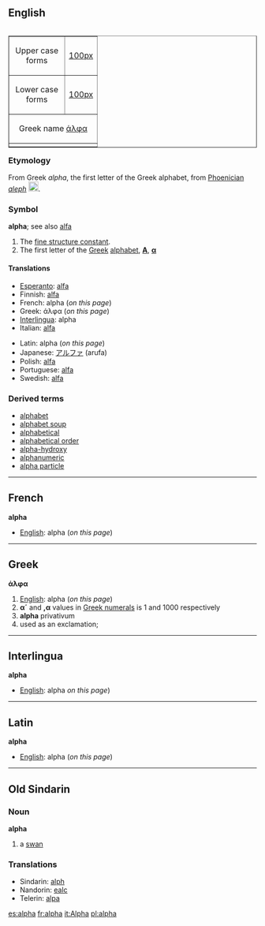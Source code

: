 ==English==
<table align="right"  border="1" cellpadding="0" cellspacing="0">
  <tr align="center">
    <td>&nbsp;Upper case&nbsp;<br>forms</td>
    <td>[[image:Greek_upper_alpha.png|100px]]</td>
    </tr>
  <tr align="center">
    <td>&nbsp;Lower case&nbsp;<br>forms</td>
    <td>[[image:Greek_lower_alpha.png|100px]]</td>
    </tr>
  <tr align="center">
    <td colspan="2">Greek name [[άλφα]]</td>
    </tr>
  <tr align="center">
    <td colspan="2">{{pedialite}}</td>
    </tr>
</table>

===Etymology===
From Greek ''alpha'', the first letter of the Greek alphabet, from [[Phoenician]] ''[[aleph]]'' [[Image:phoenician_aleph.png|20px|Aleph]].

===Symbol===
'''alpha'''; see also [[alfa]]
# The [[fine structure constant]].
# The first letter of the [[Greek]] [[alphabet]], '''[[Α]]''', '''[[α]]'''

====Translations====
{{top}}
*[[Esperanto]]: [[alfa]]
*Finnish: [[alfa]]
*French: alpha {{m}} (''on this page'')
*Greek: άλφα {{n}} (''on this page'')
*[[Interlingua]]: alpha
*Italian: [[alfa]] {{m}}
{{mid}}
*Latin: alpha (''on this page'')
*Japanese: [[アルファ]] (arufa)
*Polish: [[alfa]] {{f}}
*Portuguese: [[alfa]] {{m}}
*Swedish: [[alfa]]
{{bottom}}

===Derived terms===
*[[alphabet]]
*[[alphabet soup]]
*[[alphabetical]]
*[[alphabetical order]]
*[[alpha-hydroxy]]
*[[alphanumeric]]
*[[alpha particle]]

----

==French==
'''alpha'''

*[[English]]: alpha (''on this page'')

----
==Greek==
'''άλφα'''

#[[English]]: alpha (''on this page'')
#'''α´''' and ''',α''' values in [[Greek numerals]] is 1 and 1000 respectively
#'''alpha''' privativum
#used as an exclamation;

----

==Interlingua==
'''alpha'''
*[[English]]: alpha ''on this page'')

----

==Latin==
'''alpha'''
*[[English]]: alpha (''on this page'')

----

==Old Sindarin==
===Noun===
'''alpha'''
#a [[swan]]
===Translations===
*Sindarin: [[alph]]
*Nandorin: [[ealc]]
*Telerin: [[alpa]]

[[es:alpha]]
[[fr:alpha]]
[[it:Alpha]]
[[pl:alpha]]